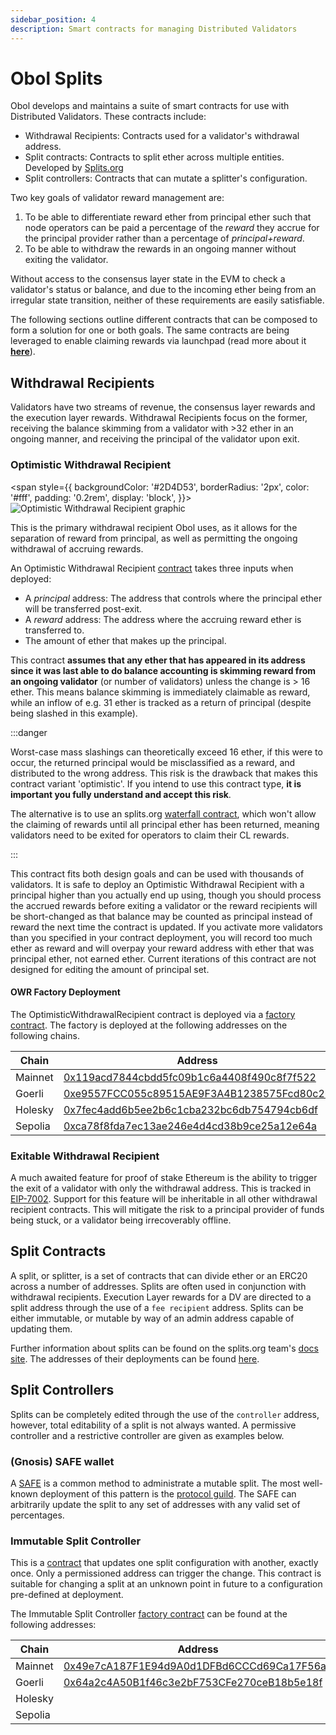 ```yaml
---
sidebar_position: 4
description: Smart contracts for managing Distributed Validators
---
```


# Obol Splits

Obol develops and maintains a suite of smart contracts for use with Distributed Validators. These contracts include:

- Withdrawal Recipients: Contracts used for a validator's withdrawal address.
- Split contracts: Contracts to split ether across multiple entities. Developed by [Splits.org](https://splits.org)
- Split controllers: Contracts that can mutate a splitter's configuration.

Two key goals of validator reward management are:

1. To be able to differentiate reward ether from principal ether such that node operators can be paid a percentage of the _reward_ they accrue for the principal provider rather than a percentage of _principal+reward_.
2. To be able to withdraw the rewards in an ongoing manner without exiting the validator.

Without access to the consensus layer state in the EVM to check a validator's status or balance, and due to the incoming ether being from an irregular state transition, neither of these requirements are easily satisfiable.

The following sections outline different contracts that can be composed to form a solution for one or both goals. The same contracts are being leveraged to enable claiming rewards via launchpad (read more about it [**here**](run/running/claim-rewards.mdx)). 

## Withdrawal Recipients

Validators have two streams of revenue, the consensus layer rewards and the execution layer rewards. Withdrawal Recipients focus on the former, receiving the balance skimming from a validator with >32 ether in an ongoing manner, and receiving the principal of the validator upon exit.

### Optimistic Withdrawal Recipient

<span
    style={{
      backgroundColor: '#2D4D53',
      borderRadius: '2px',
      color: '#fff',
      padding: '0.2rem',
      display: 'block',
    }}>
    <img src="/img/obol_owr_split.png" alt="Optimistic Withdrawal Recipient graphic"></img>
  </span>

This is the primary withdrawal recipient Obol uses, as it allows for the separation of reward from principal, as well as permitting the ongoing withdrawal of accruing rewards.

An Optimistic Withdrawal Recipient [contract](https://github.com/ObolNetwork/obol-splits/blob/main/src/owr/OptimisticWithdrawalRecipient.sol) takes three inputs when deployed:

- A _principal_ address: The address that controls where the principal ether will be transferred post-exit.
- A _reward_ address: The address where the accruing reward ether is transferred to.
- The amount of ether that makes up the principal.

This contract **assumes that any ether that has appeared in its address since it was last able to do balance accounting is skimming reward from an ongoing validator** (or number of validators) unless the change is > 16 ether. This means balance skimming is immediately claimable as reward, while an inflow of e.g. 31 ether is tracked as a return of principal (despite being slashed in this example).

:::danger

Worst-case mass slashings can theoretically exceed 16 ether, if this were to occur, the returned principal would be misclassified as a reward, and distributed to the wrong address. This risk is the drawback that makes this contract variant 'optimistic'. If you intend to use this contract type, **it is important you fully understand and accept this risk**.

The alternative is to use an splits.org [waterfall contract](https://docs.splits.org/core/waterfall), which won't allow the claiming of rewards until all principal ether has been returned, meaning validators need to be exited for operators to claim their CL rewards.

:::

This contract fits both design goals and can be used with thousands of validators. It is safe to deploy an Optimistic Withdrawal Recipient with a principal higher than you actually end up using, though you should process the accrued rewards before exiting a validator or the reward recipients will be short-changed as that balance may be counted as principal instead of reward the next time the contract is updated. If you activate more validators than you specified in your contract deployment, you will record too much ether as reward and will overpay your reward address with ether that was principal ether, not earned ether. Current iterations of this contract are not designed for editing the amount of principal set.

#### OWR Factory Deployment

The OptimisticWithdrawalRecipient contract is deployed via a [factory contract](https://github.com/ObolNetwork/obol-splits/blob/main/src/owr/OptimisticWithdrawalRecipientFactory.sol). The factory is deployed at the following addresses on the following chains.

| Chain   | Address                                                                                                                       |
|---------|-------------------------------------------------------------------------------------------------------------------------------|
| Mainnet | [0x119acd7844cbdd5fc09b1c6a4408f490c8f7f522](https://etherscan.io/address/0x119acd7844cbdd5fc09b1c6a4408f490c8f7f522)         |
| Goerli  | [0xe9557FCC055c89515AE9F3A4B1238575Fcd80c26](https://goerli.etherscan.io/address/0xe9557FCC055c89515AE9F3A4B1238575Fcd80c26)  |
| Holesky | [0x7fec4add6b5ee2b6c1cba232bc6db754794cb6df](https://holesky.etherscan.io/address/0x7fec4add6b5ee2b6c1cba232bc6db754794cb6df)  |
| Sepolia | [0xca78f8fda7ec13ae246e4d4cd38b9ce25a12e64a](https://sepolia.etherscan.io/address/0xca78f8fda7ec13ae246e4d4cd38b9ce25a12e64a) |

### Exitable Withdrawal Recipient

A much awaited feature for proof of stake Ethereum is the ability to trigger the exit of a validator with only the withdrawal address. This is tracked in [EIP-7002](https://eips.ethereum.org/EIPS/eip-7002). Support for this feature will be inheritable in all other withdrawal recipient contracts. This will mitigate the risk to a principal provider of funds being stuck, or a validator being irrecoverably offline.

## Split Contracts

A split, or splitter, is a set of contracts that can divide ether or an ERC20 across a number of addresses. Splits are often used in conjunction with withdrawal recipients. Execution Layer rewards for a DV are directed to a split address through the use of a `fee recipient` address. Splits can be either immutable, or mutable by way of an admin address capable of updating them.

Further information about splits can be found on the splits.org team's [docs site](https://docs.splits.org/). The addresses of their deployments can be found [here](https://docs.splits.org/core/split#addresses).

## Split Controllers

Splits can be completely edited through the use of the `controller` address, however, total editability of a split is not always wanted. A permissive controller and a restrictive controller are given as examples below.

### (Gnosis) SAFE wallet

A [SAFE](https://safe.global/) is a common method to administrate a mutable split. The most well-known deployment of this pattern is the [protocol guild](https://protocol-guild.readthedocs.io/en/latest/3-smart-contract.html). The SAFE can arbitrarily update the split to any set of addresses with any valid set of percentages.

### Immutable Split Controller

This is a [contract](https://github.com/ObolNetwork/obol-splits/blob/main/src/controllers/ImmutableSplitController.sol) that updates one split configuration with another, exactly once. Only a permissioned address can trigger the change. This contract is suitable for changing a split at an unknown point in future to a configuration pre-defined at deployment.

The Immutable Split Controller [factory contract](https://github.com/ObolNetwork/obol-splits/blob/main/src/controllers/ImmutableSplitControllerFactory.sol) can be found at the following addresses:

| Chain   | Address                                                                                                                       |
|---------|-------------------------------------------------------------------------------------------------------------------------------|
| Mainnet | [0x49e7cA187F1E94d9A0d1DFBd6CCCd69Ca17F56a4](https://etherscan.io/address/0x49e7cA187F1E94d9A0d1DFBd6CCCd69Ca17F56a4)|
| Goerli  | [0x64a2c4A50B1f46c3e2bF753CFe270ceB18b5e18f](https://goerli.etherscan.io/address/0x64a2c4A50B1f46c3e2bF753CFe270ceB18b5e18f) |
| Holesky |                   |
| Sepolia | |
